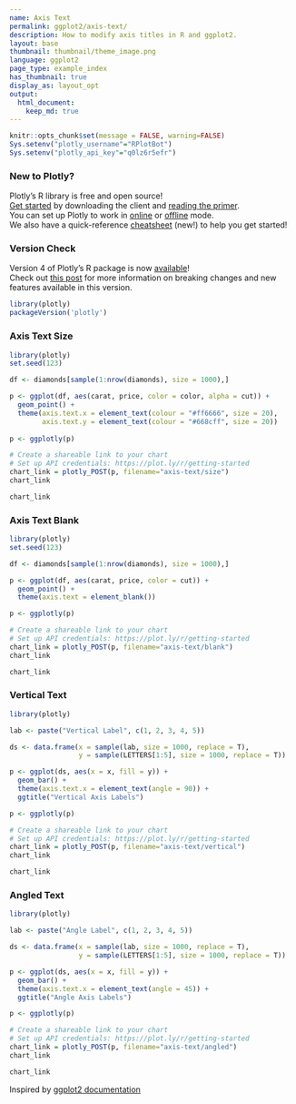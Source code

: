 ```yaml
---
name: Axis Text
permalink: ggplot2/axis-text/
description: How to modify axis titles in R and ggplot2.
layout: base
thumbnail: thumbnail/theme_image.png
language: ggplot2
page_type: example_index
has_thumbnail: true
display_as: layout_opt
output:
  html_document:
    keep_md: true
---
```


```r
knitr::opts_chunk$set(message = FALSE, warning=FALSE)
Sys.setenv("plotly_username"="RPlotBot")
Sys.setenv("plotly_api_key"="q0lz6r5efr")
```

### New to Plotly?

Plotly's R library is free and open source!<br>
[Get started](https://plot.ly/r/getting-started/) by downloading the client and [reading the primer](https://plot.ly/r/getting-started/).<br>
You can set up Plotly to work in [online](https://plot.ly/r/getting-started/#hosting-graphs-in-your-online-plotly-account) or [offline](https://plot.ly/r/offline/) mode.<br>
We also have a quick-reference [cheatsheet](https://images.plot.ly/plotly-documentation/images/r_cheat_sheet.pdf) (new!) to help you get started!

### Version Check

Version 4 of Plotly's R package is now [available](https://plot.ly/r/getting-started/#installation)!<br>
Check out [this post](http://moderndata.plot.ly/upgrading-to-plotly-4-0-and-above/) for more information on breaking changes and new features available in this version.

```r
library(plotly)
packageVersion('plotly')
```

### Axis Text Size

```r
library(plotly)
set.seed(123)

df <- diamonds[sample(1:nrow(diamonds), size = 1000),]

p <- ggplot(df, aes(carat, price, color = color, alpha = cut)) + 
  geom_point() + 
  theme(axis.text.x = element_text(colour = "#ff6666", size = 20), 
        axis.text.y = element_text(colour = "#668cff", size = 20))
  
p <- ggplotly(p)

# Create a shareable link to your chart
# Set up API credentials: https://plot.ly/r/getting-started
chart_link = plotly_POST(p, filename="axis-text/size")
chart_link
```

``` r
chart_link
```

### Axis Text Blank

```r
library(plotly)
set.seed(123)

df <- diamonds[sample(1:nrow(diamonds), size = 1000),]

p <- ggplot(df, aes(carat, price, color = cut)) + 
  geom_point() + 
  theme(axis.text = element_blank())

p <- ggplotly(p)

# Create a shareable link to your chart
# Set up API credentials: https://plot.ly/r/getting-started
chart_link = plotly_POST(p, filename="axis-text/blank")
chart_link
```

``` r
chart_link
```

### Vertical Text

```r
library(plotly)

lab <- paste("Vertical Label", c(1, 2, 3, 4, 5))

ds <- data.frame(x = sample(lab, size = 1000, replace = T),
                 y = sample(LETTERS[1:5], size = 1000, replace = T))

p <- ggplot(ds, aes(x = x, fill = y)) + 
  geom_bar() + 
  theme(axis.text.x = element_text(angle = 90)) + 
  ggtitle("Vertical Axis Labels")

p <- ggplotly(p)

# Create a shareable link to your chart
# Set up API credentials: https://plot.ly/r/getting-started
chart_link = plotly_POST(p, filename="axis-text/vertical")
chart_link
```

``` r
chart_link
```

### Angled Text

```r
library(plotly)

lab <- paste("Angle Label", c(1, 2, 3, 4, 5))

ds <- data.frame(x = sample(lab, size = 1000, replace = T),
                 y = sample(LETTERS[1:5], size = 1000, replace = T))

p <- ggplot(ds, aes(x = x, fill = y)) + 
  geom_bar() + 
  theme(axis.text.x = element_text(angle = 45)) + 
  ggtitle("Angle Axis Labels")

p <- ggplotly(p)

# Create a shareable link to your chart
# Set up API credentials: https://plot.ly/r/getting-started
chart_link = plotly_POST(p, filename="axis-text/angled")
chart_link
```

``` r
chart_link
```
Inspired by <a href="http://docs.ggplot2.org/current/">ggplot2 documentation</a>
